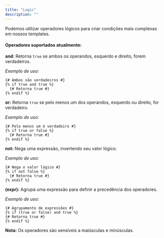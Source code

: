 ```yaml
---
title: "Logic"
description: ""
---
```


Podemos utilizar operadores lógicos para criar condições mais complexas em nossos templates.

#### Operadores suportados atualmente:

**and**: Retorna `true` se ambos os operandos, esquerdo e direito, forem verdadeiros.

_Exemplo de uso:_

```twig
{# Ambos são verdadeiros #}
{% if true and true %}
  {# Retorna true #}
{% endif %}
```

**or:** Retorna `true` se pelo menos um dos operandos, esquerdo ou direito, for verdadeiro.

_Exemplo de uso:_

```twig
{# Pelo menos um é verdadeiro #}
{% if true or false %}
  {# Retorna true #}
{% endif %}
```

**not:** Nega uma expressão, invertendo seu valor lógico.

_Exemplo de uso:_

```twig
{# Nega o valor lógico #}
{% if not false %}
  {# Retorna true #}
{% endif %}
```

**(expr):** Agrupa uma expressão para definir a precedência dos operadores.

_Exemplo de uso:_

```twig
{# Agrupamento de expressões #}
{% if (true or false) and true %}
{# Retorna true #}
{% endif %}
```

**Nota:** Os operadores são sensíveis a maiúsculas e minúsculas.
